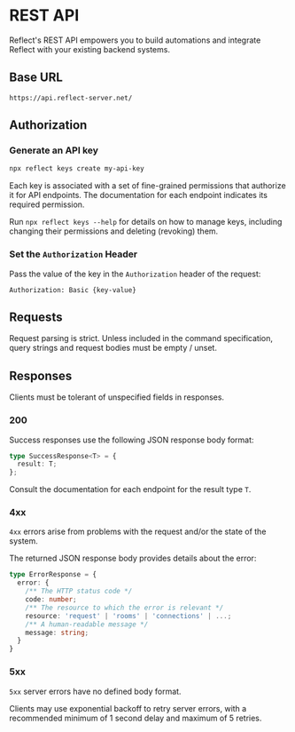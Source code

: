 
# REST API

Reflect's REST API empowers you to build automations and
integrate Reflect with your existing backend systems.

## Base URL

```http copy
https://api.reflect-server.net/
```

## Authorization

<Steps>

### Generate an API key

```bash copy
npx reflect keys create my-api-key
```

Each key is associated with a set of fine-grained permissions that authorize it
for API endpoints. The documentation for each endpoint indicates its required permission.

Run `npx reflect keys --help` for details on how to manage keys, including changing their
permissions and deleting (revoking) them.

### Set the `Authorization` Header

Pass the value of the key in the `Authorization` header of the request:

```http copy
Authorization: Basic {key-value}
```

</Steps>

## Requests

<Callout type="warning">
  Request parsing is strict. Unless included in the command specification, query
  strings and request bodies must be empty / unset.
</Callout>

## Responses

<Callout type="warning">
  Clients must be tolerant of unspecified fields in responses.
</Callout>

### 200

Success responses use the following JSON response body format:

```typescript copy
type SuccessResponse<T> = {
  result: T;
};
```

Consult the documentation for each endpoint for the result type `T`.

### 4xx

`4xx` errors arise from problems with the request and/or the state of the system.

The returned JSON response body provides details about the error:

```typescript copy
type ErrorResponse = {
  error: {
    /** The HTTP status code */
    code: number;
    /** The resource to which the error is relevant */
    resource: 'request' | 'rooms' | 'connections' | ...;
    /** A human-readable message */
    message: string;
  }
}
```

### 5xx

`5xx` server errors have no defined body format.

Clients may use exponential backoff to retry server errors, with a recommended
minimum of 1 second delay and maximum of 5 retries.
